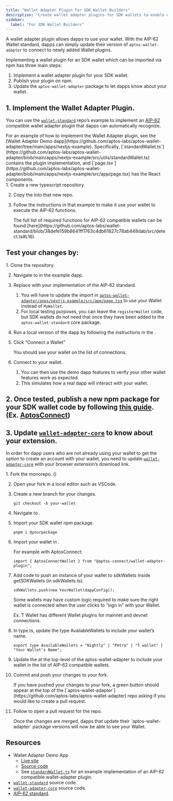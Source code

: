 ```yaml
---
title: "Wallet Adapter Plugin for SDK Wallet Builders"
description: "Create wallet adapter plugins for SDK wallets to enable dapp integration through the AIP-62 wallet standard"
sidebar:
  label: "For SDK Wallet Builders"
---
```



A wallet adapter plugin allows dapps to use your wallet. With the AIP-62 Wallet standard, dapps can simply update their version of `aptos-wallet-adapter` to connect to newly added Wallet plugins.

Implementing a wallet plugin for an SDK wallet which can be imported via npm has three main steps:

1. Implement a wallet adapter plugin for your SDK wallet.
2. Publish your plugin on npm.
3. Update the `aptos-wallet-adapter` package to let dapps know about your wallet.

## 1. Implement the Wallet Adapter Plugin.

You can use the [`wallet-standard`](https://github.com/aptos-labs/wallet-standard) repo’s example to implement an [AIP-62](https://github.com/aptos-foundation/AIPs/blob/main/aips/aip-62.md) compatible wallet adapter plugin that dapps can automatically recognize.

<Aside type="note">
  For an example of how to implement the Wallet Adapter plugin, see the [Wallet Adapter Demo dapp](https://github.com/aptos-labs/aptos-wallet-adapter/tree/main/apps/nextjs-example). Specifically, [`standardWallet.ts`](https://github.com/aptos-labs/aptos-wallet-adapter/blob/main/apps/nextjs-example/src/utils/standardWallet.ts) contains the plugin implementation, and [`page.tsx`](https://github.com/aptos-labs/aptos-wallet-adapter/blob/main/apps/nextjs-example/src/app/page.tsx) has the React components.
</Aside>

<Steps>
  1. Create a new typescript repository.

  2. Copy the  into that new repo.

  3. Follow the instructions in that example to make it use your wallet to execute the AIP-62 functions.

     <Aside type="note">
       The full list of required functions for AIP-62 compatible wallets can be found [here](https://github.com/aptos-labs/wallet-standard/blob/38defe159b8641ff1763c4db61827c78ab448dab/src/detect.ts#L16).
     </Aside>
</Steps>

## Test your changes by:

<Steps>
  1. Clone the  repository.

  2. Navigate to  in the example dapp.

  3. Replace  with your implementation of the AIP-62 standard.

     1. You will have to update the import in [`aptos-wallet-adapter/apps/nextjs-example/src/app/page.tsx`](https://github.com/aptos-labs/aptos-wallet-adapter/blob/main/apps/nextjs-example/src/app/page.tsx) to use your Wallet instead of `MyWallet`.
     2. For local testing purposes, you can leave the `registerWallet` code, but SDK wallets do not need that once they have been added to the `aptos-wallet-standard` core package.

  4. Run a local version of the dapp by following the instructions in the .

  5. Click “Connect a Wallet”

     You should see your wallet on the list of connections.

  6. Connect to your wallet.

     1. You can then use the demo dapp features to verify your other wallet features work as expected.
     2. This simulates how a real dapp will interact with your wallet.
</Steps>

## 2. Once tested, publish a new npm package for your SDK wallet code by following [this guide](https://docs.npmjs.com/creating-and-publishing-scoped-public-packages). (Ex. [AptosConnect](https://www.npmjs.com/package/@aptos-connect/wallet-adapter-plugin))

## 3. Update [`wallet-adapter-core`](https://github.com/aptos-labs/aptos-wallet-adapter/tree/main/packages/wallet-adapter-core) to know about your extension.

In order for dapp users who are not already using your wallet to get the option to create an account with your wallet, you need to update [`wallet-adapter-core`](https://github.com/aptos-labs/aptos-wallet-adapter/tree/main/packages/wallet-adapter-core) with your browser extension’s download link.

<Steps>
  1. Fork the  monorepo. ()

  2. Open your fork in a local editor such as VSCode.

  3. Create a new branch for your changes.

     ```shellscript filename="Terminal"
     git checkout -b your-wallet
     ```

  4. Navigate to .

  5. Import your SDK wallet npm package.

     ```shellscript filename="Terminal"
     pnpm i @yourpackage
     ```

  6. Import your wallet in .

     For example with AptosConnect:

     ```tsx filename="Example.tsx"
     import { AptosConnectWallet } from "@aptos-connect/wallet-adapter-plugin";
     ```

  7. Add code to push an instance of your wallet to sdkWallets inside getSDKWallets (in sdkWallets.ts).

     ```tsx filename="Example.tsx"
     sdkWallets.push(new YourWallet(dappConfig));
     ```

     <Aside type="caution">
       Some wallets may have custom logic required to make sure the right wallet is connected when the user clicks to “sign in” with your Wallet.

       Ex. T Wallet has different Wallet plugins for mainnet and devnet connections.
     </Aside>

  8. In type.ts, update the type AvailableWallets to include your wallet’s name.

     ```tsx filename="Example.tsx"
     export type AvailableWallets = "Nightly" | "Petra" | "T wallet" | "Your Wallet's Name";
     ```

  9. Update the  at the top-level of the aptos-wallet-adapter to include your wallet in the list of AIP-62 compatible wallets.

  10. Commit and push your changes to your fork.

      <Aside type="note">
        If you have pushed your changes to your fork, a green button should appear at the top of the [`aptos-wallet-adapter`](https://github.com/aptos-labs/aptos-wallet-adapter) repo asking if you would like to create a pull request.
      </Aside>

  11. Follow  to open a pull request for the  repo.

      <Aside type="note">
        Once the changes are merged, dapps that update their `aptos-wallet-adapter` package versions will now be able to see your Wallet.
      </Aside>
</Steps>

## Resources

- Wallet Adapter Demo App
  - [Live site](https://aptos-labs.github.io/aptos-wallet-adapter)
  - [Source code](https://github.com/aptos-labs/aptos-wallet-adapter/tree/main/apps/nextjs-example)
  - See [`standardWallet.ts`](https://github.com/aptos-labs/aptos-wallet-adapter/blob/main/apps/nextjs-example/src/utils/standardWallet.ts) for an example implementation of an AIP-62 compatible wallet-adapter plugin.
- [`wallet-standard`](https://github.com/aptos-labs/wallet-standard) source code.
- [`wallet-adapter-core`](https://github.com/aptos-labs/aptos-wallet-adapter/tree/main/packages/wallet-adapter-core) source code.
- [AIP-62 standard](https://github.com/aptos-foundation/AIPs/blob/main/aips/aip-62.md).
